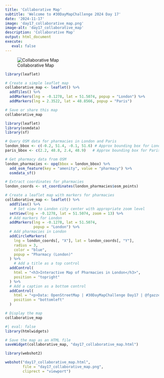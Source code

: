```yaml
---
title: 'Collaborative Map'
subtitle: 'Welcome to #30DayMapChallenge 2024 Day 17'
date: '2024-11-17'
image: 'day17_collaborative_map.png'
image-alt: 'day17_collaborative_map'
description: 'Collaborative Map'
output: html_document
execute: 
   eval: false
---
```


![Collaborative Map](day17_collaborative_map.png)

```r
library(leaflet)

# Create a simple leaflet map
collaborative_map <- leaflet() %>%
  addTiles() %>%
  addMarkers(lng = -0.1278, lat = 51.5074, popup = "London") %>%
  addMarkers(lng = 2.3522, lat = 48.8566, popup = "Paris")

# Save or share this map
collaborative_map
```

```r
library(leaflet)
library(osmdata)
library(sf)

# Query OSM data for pharmacies in London and Paris
london_bbox <- c(-0.2, 51.4, -0.1, 51.6) # Approx bounding box for London
paris_bbox <- c(2.2, 48.8, 2.4, 48.9)   # Approx bounding box for Paris

# Get pharmacy data from OSM
london_pharmacies <- opq(bbox = london_bbox) %>%
  add_osm_feature(key = "amenity", value = "pharmacy") %>%
  osmdata_sf()

# Extract coordinates for pharmacies
london_coords <- st_coordinates(london_pharmacies$osm_points)

# Create a leaflet map with markers for pharmacies
collaborative_map <- leaflet() %>%
  addTiles() %>%
    # Set view to London city center with appropriate zoom level
  setView(lng = -0.1278, lat = 51.5074, zoom = 13) %>%
  # Add markers for London
  addMarkers(lng = -0.1278, lat = 51.5074, 
             popup = "London") %>%
  # Add pharmacies in London
  addCircleMarkers(
    lng = london_coords[, "X"], lat = london_coords[, "Y"],
    radius = 3, 
    color = "blue", 
    popup = "Pharmacy (London)"
  ) %>%
    # Add a title as a top control
  addControl(
    html = "<h3>Interactive Map of Pharmacies in London</h3>",
    position = "topright"
  ) %>%
  # Add a caption as a bottom control
  addControl(
    html = "<p>Data: OpenStreetMap | #30DayMapChallenge Day17 | @fgazzelloni.</p>",
    position = "bottomleft"
  )

# Display the map
collaborative_map
```
```r
#| eval: false
library(htmlwidgets)

# Save the map as an HTML file
saveWidget(collaborative_map, "day17_collaborative_map.html")
```

```r
library(webshot2)

webshot("day17_collaborative_map.html", 
        file = "day17_collaborative_map.png", 
        cliprect = "viewport")
```

